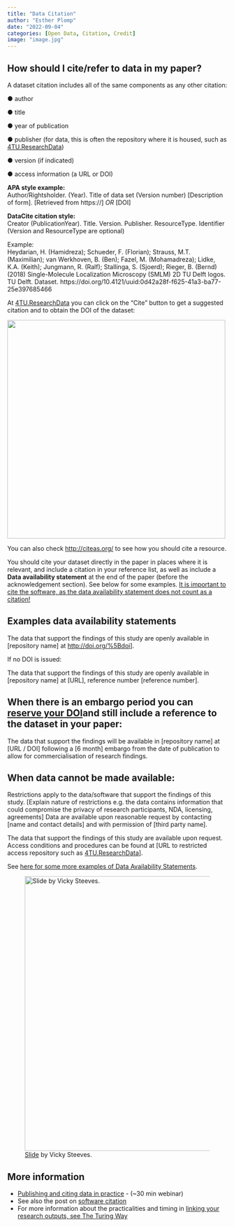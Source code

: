 ```yaml
---
title: "Data Citation"
author: "Esther Plomp"
date: "2022-09-04"
categories: [Open Data, Citation, Credit]
image: "image.jpg"
---
```


## How should I cite/refer to data in my paper?

A dataset citation includes all of the same components as any other citation:

● author

● title

● year of publication

● publisher (for data, this is often the repository where it is housed, such as [4TU.ResearchData](https://researchdata.4tu.nl/en/))

● version (if indicated)

● access information (a URL or DOI)

::: callout-note
**APA style example:**\
Author/Rightsholder. (Year). Title of data set (Version number) \[Description of form\]. \[Retrieved from https://\] *OR* \[DOI\]

**DataCite citation style:\
**Creator (PublicationYear). Title. Version. Publisher. ResourceType. Identifier (Version and ResourceType are optional)

Example:\
Heydarian, H. (Hamidreza); Schueder, F. (Florian); Strauss, M.T. (Maximilian); van Werkhoven, B. (Ben); Fazel, M. (Mohamadreza); Lidke, K.A. (Keith); Jungmann, R. (Ralf); Stallinga, S. (Sjoerd); Rieger, B. (Bernd) (2018) Single-Molecule Localization Microscopy (SMLM) 2D TU Delft logos. TU Delft. Dataset. https://doi.org/10.4121/uuid:0d42a28f-f625-41a3-ba77-25e397685466
:::

At [4TU.ResearchData](https://researchdata.4tu.nl/en/) you can click on the "Cite" button to get a suggested citation and to obtain the DOI of the dataset:

![](images/paste-A17BCDA3.png){width="499"}

You can also check <http://citeas.org/> to see how you should cite a resource.

You should cite your dataset directly in the paper in places where it is relevant, and include a citation in your reference list, as well as include a **Data availability statement** at the end of the paper (before the acknowledgement section). See below for some examples. [It is important to cite the software, as the data availability statement does not count as a citation!]{.underline}

::: callout-note
# Examples data availability statements

The data that support the findings of this study are openly available in \[repository name\] at <http://doi.org/%5Bdoi>\].\

If no DOI is issued:

The data that support the findings of this study are openly available in \[repository name\] at \[URL\], reference number \[reference number\].

## When there is an **embargo** period you can [reserve your DOI](https://surfdrive.surf.nl/files/index.php/s/NmfhUd73BgaQfVW/download)and still include a reference to the dataset in your paper:

The data that support the findings will be available in \[repository name\] at \[URL / DOI\] following a \[6 month\] embargo from the date of publication to allow for commercialisation of research findings.

## When data cannot be made available:

Restrictions apply to the data/software that support the findings of this study. \[Explain nature of restrictions e.g. the data contains information that could compromise the privacy of research participants, NDA, licensing, agreements\] Data are available upon reasonable request by contacting \[name and contact details\] and with permission of \[third party name\].

The data that support the findings of this study are available upon request. Access conditions and procedures can be found at \[URL to restricted access repository such as [4TU.ResearchData](https://researchdata.4tu.nl/en/)\].

See [here for some more examples of Data Availability Statements](https://www.library.manchester.ac.uk/using-the-library/staff/research/research-data-management/sharing/data-access-statements/).
:::

![[Slide](https://nyu-dataservices.github.io/Intro-RDM/index.html#/23) by Vicky Steeves.](images/paste-6825A73F.png){width="627"}

## More information

-   [Publishing and citing data in practice](https://youtu.be/PpMOkTnBMlI) - (\~30 min webinar)
-   See also the post on [software citation](https://estherplomp.github.io/TNW-OS-support/posts/software-citation/)
-   For more information about the practicalities and timing in [linking your research outputs, see The Turing Way](https://the-turing-way.netlify.app/communication/citable/citable-linking.html)

